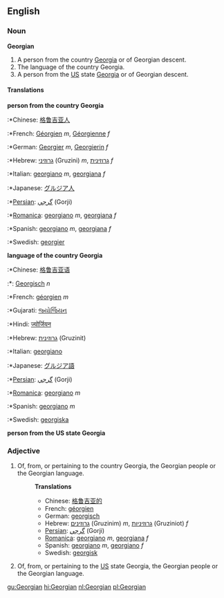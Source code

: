 ==English==
===Noun===
'''Georgian'''

#A person from the country [[Georgia]] or of Georgian descent.
#The language of the country Georgia.
#A person from the [[US]] state [[Georgia]] or of Georgian descent.

====Translations====
'''person from the country Georgia'''
:*Chinese: [[格鲁吉亚人]] 
:*French: [[Géorgien]] ''m'', [[Géorgienne]] ''f''
:*German: [[Georgier]] ''m'', [[Georgierin]] ''f''
:*Hebrew: [[גרוזיני]] (Gruzini) ''m'', [[גרוזינית]] ''f''
:*Italian: [[georgiano]] ''m'', [[georgiana]] ''f''
:*Japanese: [[グルジア人]]
:*[[Persian]]: [[گرجي]] (Gorji)
:*[[Romanica]]: [[georgiano]] ''m'', [[georgiana]] ''f''
:*Spanish: [[georgiano]] ''m'', [[georgiana]] ''f''
:*Swedish: [[georgier]]

'''language of the country Georgia'''
:*Chinese: [[格鲁吉亚语]] 
:*{{nl}}: [[Georgisch]] ''n''
:*French: [[géorgien]] ''m''
:*Gujarati: [[જ્યોર્જિયન]]
:*Hindi: [[ज्योर्जियन]]
:*Hebrew: [[גרוזינית]] (Gruzinit)
:*Italian: [[georgiano]]
:*Japanese: [[グルジア語]]
:*[[Persian]]: [[گرجي]] (Gorji)
:*[[Romanica]]: [[georgiano]] ''m''
:*Spanish: [[georgiano]] ''m''
:*Swedish: [[georgiska]]

'''person from the US state Georgia'''

===Adjective===
#Of, from, or pertaining to the country Georgia, the Georgian people or the Georgian language.
#:'''Translations'''
#:*Chinese: [[格鲁吉亚的]] 
#:*French: [[géorgien]]
#:*German: [[georgisch]]
#:*Hebrew: [[גרוזינים]] (Gruzinim) ''m'', [[גרוזיניות]] (Gruziniot) ''f''
#:*[[Persian]]: [[گرجي]] (Gorji)
#:*[[Romanica]]: [[georgiano]] ''m'', [[georgiana]] ''f''
#:*Spanish: [[georgiano]] ''m'', [[georgiano]] ''f''
#:*Swedish: [[georgisk]]
#Of, from, or pertaining to the [[US]] state Georgia, the Georgian people or the Georgian language.

[[gu:Georgian]]
[[hi:Georgian]]
[[nl:Georgian]]
[[pl:Georgian]]